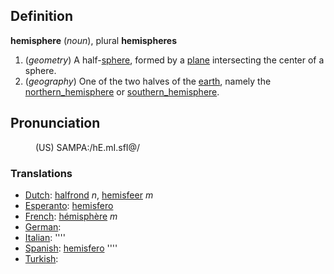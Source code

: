 ==Definition==

<b>hemisphere</b> (<i>noun</i>), plural <b>hemispheres</b>
# (<i>geometry</i>) A half-[[sphere]], formed by a [[plane]] intersecting the center of a sphere.
# (<i>geography</i>) One of the two halves of the [[earth]], namely the [[northern_hemisphere]] or [[southern_hemisphere]].

==Pronunciation==
:(US) SAMPA:/hE.mI.sfI@/

===Translations===

*[[Dutch]]: [[halfrond]] ''n'', [[hemisfeer]] ''m''
*[[Esperanto]]: [[hemisfero]]
*[[French]]: [[hémisphère]] ''m''
*[[German]]: [[]]
*[[Italian]]: [[]] ''''
*[[Spanish]]: [[hemisfero]] ''''
*[[Turkish]]: [[]]